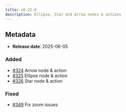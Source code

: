 ```yaml
---
title: v0.22.0
description: Ellipse, Star and Arrow nodes & actions
---
```


## Metadata

- **Release date**: 2025-06-05

### Added

- [#324](https://github.com/InditexTech/weavejs/issues/324) Arrow node & action
- [#325](https://github.com/InditexTech/weavejs/issues/325) Ellipse node & action
- [#326](https://github.com/InditexTech/weavejs/issues/326) Star node & action

### Fixed

- [#349](https://github.com/InditexTech/weavejs/issues/349) Fix zoom issues
